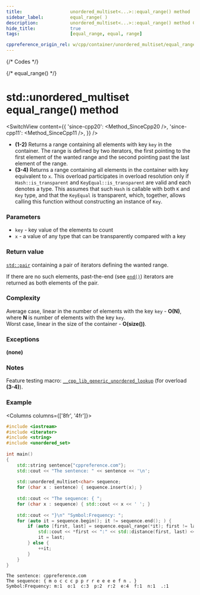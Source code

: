 ```yaml
---
title:					unordered_multiset<...>::equal_range() method
sidebar_label:			equal_range( )
description:			unordered_multiset<...>::equal_range() method C++ documentation
hide_title:				true
tags:					[equal_range, equal, range]

cppreference_origin_rel: w/cpp/container/unordered_multiset/equal_range
---
```



{/* Codes */}

{/* equal_range() */}

# std::unordered_multiset equal_range() method

<SwitchView content={{
	'since-cpp20': <Method_SinceCpp20 />,
	'since-cpp11': <Method_SinceCpp11 />,
}} />

- **(1-2)** Returns a range containing all elements with key `key` in the container.
  The range is defined by two iterators, the first pointing to the first element of the wanted range and the second pointing past the last element of the range.
- **(3-4)** Returns a range containing all elements in the container with key equivalent to `x`.
  This overload participates in overload resolution only if `Hash::is_transparent` and `KeyEqual::is_transparent` are valid and each denotes a type.
  This assumes that such `Hash` is callable with both `K` and `Key` type, and that the `KeyEqual` is transparent, which, together, allows calling this function without constructing an instance of `Key`.

### Parameters

 - `key` - key value of the elements to count
 - `x` - a value of any type that can be transparently compared with a key

### Return value

[`std::pair`](#) containing a pair of iterators defining the wanted range.

If there are no such elements, past-the-end (see [`end()`](/docs/std/containers/unordered-multiset/end)) iterators are returned as both elements of the pair.

### Complexity

Average case, linear in the number of elements with the key `key` - **O(N)**, where **N** is number of elements with the key `key`.  
Worst case, linear in the size of the container - **O(size())**.

### Exceptions

**(none)**

### Notes

Feature testing macro: [`__cpp_lib_generic_unordered_lookup`](#) (for overload **(3-4)**).

### Example

<Columns columns={['8fr', '4fr']}>
<div>

```cpp title='Main.cpp' showLineNumbers
#include <iostream>
#include <iterator>
#include <string>
#include <unordered_set>
 
int main()
{
    std::string sentence{"cppreference.com"};
    std::cout << "The sentence: " << sentence << '\n';
 
    std::unordered_multiset<char> sequence;
    for (char x : sentence) { sequence.insert(x); }
 
    std::cout << "The sequence: { ";
    for (char x : sequence) { std::cout << x << ' '; }
 
    std::cout << "}\n" "Symbol:Frequency: ";
    for (auto it = sequence.begin(); it != sequence.end(); ) {
        if (auto [first, last] = sequence.equal_range(*it); first != last) {
            std::cout << *first << ":" << std::distance(first, last) << "  ";
            it = last;
        } else {
            ++it;
        }
    }
}
```

</div>
<div>

```plaintext title="Output"
The sentence: cppreference.com
The sequence: { m o c c c p p r r e e e e f n . }
Symbol:Frequency: m:1  o:1  c:3  p:2  r:2  e:4  f:1  n:1  .:1
```

</div>
</Columns>
